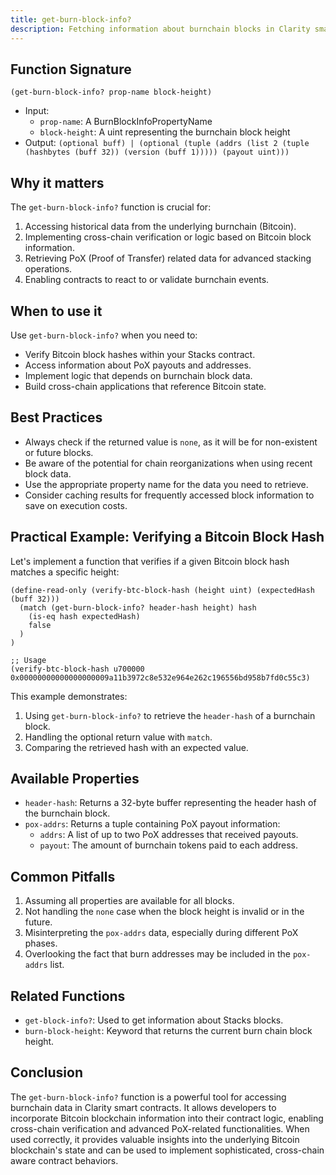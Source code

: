 ```yaml
---
title: get-burn-block-info?
description: Fetching information about burnchain blocks in Clarity smart contracts.
---
```


## Function Signature

```clarity
(get-burn-block-info? prop-name block-height)
```

- Input: 
  - `prop-name`: A BurnBlockInfoPropertyName
  - `block-height`: A uint representing the burnchain block height
- Output: `(optional buff) | (optional (tuple (addrs (list 2 (tuple (hashbytes (buff 32)) (version (buff 1))))) (payout uint)))`

## Why it matters

The `get-burn-block-info?` function is crucial for:

1. Accessing historical data from the underlying burnchain (Bitcoin).
2. Implementing cross-chain verification or logic based on Bitcoin block information.
3. Retrieving PoX (Proof of Transfer) related data for advanced stacking operations.
4. Enabling contracts to react to or validate burnchain events.

## When to use it

Use `get-burn-block-info?` when you need to:

- Verify Bitcoin block hashes within your Stacks contract.
- Access information about PoX payouts and addresses.
- Implement logic that depends on burnchain block data.
- Build cross-chain applications that reference Bitcoin state.

## Best Practices

- Always check if the returned value is `none`, as it will be for non-existent or future blocks.
- Be aware of the potential for chain reorganizations when using recent block data.
- Use the appropriate property name for the data you need to retrieve.
- Consider caching results for frequently accessed block information to save on execution costs.

## Practical Example: Verifying a Bitcoin Block Hash

Let's implement a function that verifies if a given Bitcoin block hash matches a specific height:

```clarity
(define-read-only (verify-btc-block-hash (height uint) (expectedHash (buff 32)))
  (match (get-burn-block-info? header-hash height) hash
    (is-eq hash expectedHash)
    false
  )
)

;; Usage
(verify-btc-block-hash u700000 0x00000000000000000009a11b3972c8e532e964e262c196556bd958b7fd0c55c3)
```

This example demonstrates:
1. Using `get-burn-block-info?` to retrieve the `header-hash` of a burnchain block.
2. Handling the optional return value with `match`.
3. Comparing the retrieved hash with an expected value.

## Available Properties

- `header-hash`: Returns a 32-byte buffer representing the header hash of the burnchain block.
- `pox-addrs`: Returns a tuple containing PoX payout information:
  - `addrs`: A list of up to two PoX addresses that received payouts.
  - `payout`: The amount of burnchain tokens paid to each address.

## Common Pitfalls

1. Assuming all properties are available for all blocks.
2. Not handling the `none` case when the block height is invalid or in the future.
3. Misinterpreting the `pox-addrs` data, especially during different PoX phases.
4. Overlooking the fact that burn addresses may be included in the `pox-addrs` list.

## Related Functions

- `get-block-info?`: Used to get information about Stacks blocks.
- `burn-block-height`: Keyword that returns the current burn chain block height.

## Conclusion

The `get-burn-block-info?` function is a powerful tool for accessing burnchain data in Clarity smart contracts. It allows developers to incorporate Bitcoin blockchain information into their contract logic, enabling cross-chain verification and advanced PoX-related functionalities. When used correctly, it provides valuable insights into the underlying Bitcoin blockchain's state and can be used to implement sophisticated, cross-chain aware contract behaviors.
